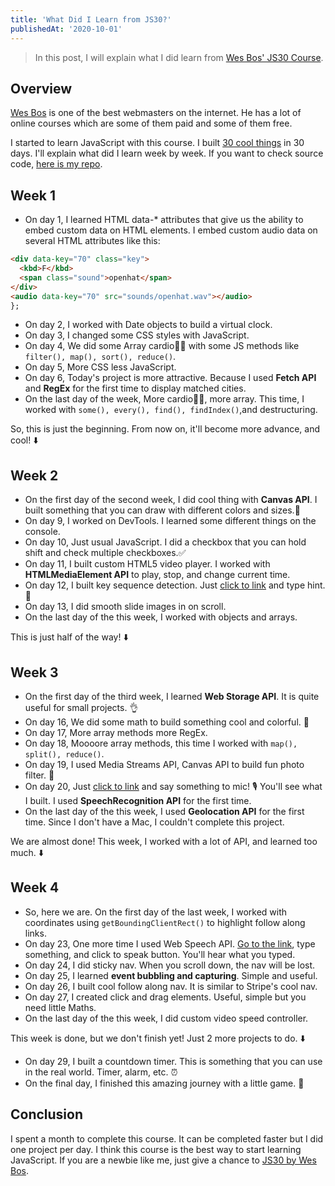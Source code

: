 ```yaml
---
title: 'What Did I Learn from JS30?'
publishedAt: '2020-10-01'
---
```


> In this post, I will explain what I did learn from [Wes Bos' JS30 Course](https://javascript30.com/).

<JS30 />

## Overview

[Wes Bos](https://wesbos.com/) is one of the best webmasters on the internet. He has a lot of online courses which are some of them paid and some of them free.

I started to learn JavaScript with this course. I built [30 cool things](https://alihan.github.io/JS30/) in 30 days. I'll explain what did I learn week by week. If you want to check source code, [here is my repo](https://github.com/alihan/JS30).

## Week 1

- On day 1, I learned HTML data-\* attributes that give us the ability to embed custom data on HTML elements. I embed custom audio data on several HTML attributes like this:

```html
<div data-key="70" class="key">
  <kbd>F</kbd>
  <span class="sound">openhat</span>
</div>
<audio data-key="70" src="sounds/openhat.wav"></audio>
};
```

- On day 2, I worked with Date objects to build a virtual clock.
- On day 3, I changed some CSS styles with JavaScript.
- On day 4, We did some Array cardio🏃🏼 with some JS methods like `filter(), map(), sort(), reduce()`.
- On day 5, More CSS less JavaScript.
- On day 6, Today's project is more attractive. Because I used **Fetch API** and **RegEx** for the first time to display matched cities.
- On the last day of the week, More cardio🏃🏼, more array. This time, I worked with `some(), every(), find(), findIndex()`,and destructuring.

So, this is just the beginning. From now on, it'll become more advance, and cool! ⬇️

## Week 2

- On the first day of the second week, I did cool thing with **Canvas API**. I built something that you can draw with different colors and sizes.🎨
- On day 9, I worked on DevTools. I learned some different things on the console.
- On day 10, Just usual JavaScript. I did a checkbox that you can hold shift and check multiple checkboxes.✅
- On day 11, I built custom HTML5 video player. I worked with **HTMLMediaElement API** to play, stop, and change current time.
- On day 12, I built key sequence detection. Just [click to link](https://alihan.github.io/JS30/key-sequence-detection/index.html) and type hint. 🦄
- On day 13, I did smooth slide images in on scroll.
- On the last day of the this week, I worked with objects and arrays.

This is just half of the way! ⬇️

## Week 3

- On the first day of the third week, I learned **Web Storage API**. It is quite useful for small projects. 👌
- On day 16, We did some math to build something cool and colorful. 🌈
- On day 17, More array methods more RegEx.
- On day 18, Moooore array methods, this time I worked with `map(), split(), reduce()`.
- On day 19, I used Media Streams API, Canvas API to build fun photo filter. 📸
- On day 20, Just [click to link](https://alihan.github.io/JS30/speech-detection/index.html) and say something to mic! 🎙 You'll see what I built. I used **SpeechRecognition API** for the first time.
- On the last day of the this week, I used **Geolocation API** for the first time. Since I don't have a Mac, I couldn't complete this project.

We are almost done! This week, I worked with a lot of API, and learned too much. ⬇️

## Week 4

- So, here we are. On the first day of the last week, I worked with coordinates using `getBoundingClientRect()` to highlight follow along links.
- On day 23, One more time I used Web Speech API. [Go to the link](https://alihan.github.io/JS30/speech-synthesis/index.html), type something, and click to speak button. You'll hear what you typed.
- On day 24, I did sticky nav. When you scroll down, the nav will be lost.
- On day 25, I learned **event bubbling and capturing**. Simple and useful.
- On day 26, I built cool follow along nav. It is similar to Stripe's cool nav.
- On day 27, I created click and drag elements. Useful, simple but you need little Maths.
- On the last day of the this week, I did custom video speed controller.

This week is done, but we don't finish yet! Just 2 more projects to do. ⬇️

- On day 29, I built a countdown timer. This is something that you can use in the real world. Timer, alarm, etc. ⏰
- On the final day, I finished this amazing journey with a little game. 🖖

## Conclusion

I spent a month to complete this course. It can be completed faster but I did one project per day. I think this course is the best way to start learning JavaScript. If you are a newbie like me, just give a chance to [JS30 by Wes Bos](https://javascript30.com/).
